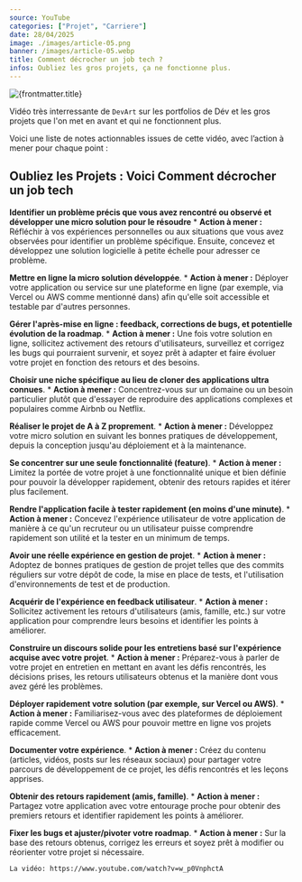 ```yaml
---
source: YouTube
categories: ["Projet", "Carriere"]
date: 28/04/2025
image: ./images/article-05.png
banner: /images/article-05.webp
title: Comment décrocher un job tech ?
infos: Oubliez les gros projets, ça ne fonctionne plus.
---
```

<img src={frontmatter.banner} alt={frontmatter.title} width={800} className="rounded-3xl mx-auto" />

Vidéo très interressante de `DevArt` sur les portfolios de Dév et les gros projets que l'on met en avant et qui ne fonctionnent plus.

Voici une liste de notes actionnables issues de cette vidéo, avec l’action à mener pour chaque point :

## Oubliez les Projets : Voici Comment décrocher un job tech

**Identifier un problème précis que vous avez rencontré ou observé et développer une micro solution pour le résoudre**
    *   **Action à mener :** Réfléchir à vos expériences personnelles ou aux situations que vous avez observées pour identifier un problème spécifique. Ensuite, concevez et développez une solution logicielle à petite échelle pour adresser ce problème.

**Mettre en ligne la micro solution développée**.
    *   **Action à mener :** Déployer votre application ou service sur une plateforme en ligne (par exemple, via Vercel ou AWS comme mentionné dans) afin qu'elle soit accessible et testable par d'autres personnes.

**Gérer l'après-mise en ligne : feedback, corrections de bugs, et potentielle évolution de la roadmap**.
    *   **Action à mener :** Une fois votre solution en ligne, sollicitez activement des retours d'utilisateurs, surveillez et corrigez les bugs qui pourraient survenir, et soyez prêt à adapter et faire évoluer votre projet en fonction des retours et des besoins.

**Choisir une niche spécifique au lieu de cloner des applications ultra connues**.
    *   **Action à mener :** Concentrez-vous sur un domaine ou un besoin particulier plutôt que d'essayer de reproduire des applications complexes et populaires comme Airbnb ou Netflix.

**Réaliser le projet de A à Z proprement**.
    *   **Action à mener :** Développez votre micro solution en suivant les bonnes pratiques de développement, depuis la conception jusqu'au déploiement et à la maintenance.

**Se concentrer sur une seule fonctionnalité (feature)**.
    *   **Action à mener :** Limitez la portée de votre projet à une fonctionnalité unique et bien définie pour pouvoir la développer rapidement, obtenir des retours rapides et itérer plus facilement.

**Rendre l'application facile à tester rapidement (en moins d'une minute)**.
    *   **Action à mener :** Concevez l'expérience utilisateur de votre application de manière à ce qu'un recruteur ou un utilisateur puisse comprendre rapidement son utilité et la tester en un minimum de temps.

**Avoir une réelle expérience en gestion de projet**.
    *   **Action à mener :** Adoptez de bonnes pratiques de gestion de projet telles que des commits réguliers sur votre dépôt de code, la mise en place de tests, et l'utilisation d'environnements de test et de production.

**Acquérir de l'expérience en feedback utilisateur**.
    *   **Action à mener :** Sollicitez activement les retours d'utilisateurs (amis, famille, etc.) sur votre application pour comprendre leurs besoins et identifier les points à améliorer.

**Construire un discours solide pour les entretiens basé sur l'expérience acquise avec votre projet**.
    *   **Action à mener :** Préparez-vous à parler de votre projet en entretien en mettant en avant les défis rencontrés, les décisions prises, les retours utilisateurs obtenus et la manière dont vous avez géré les problèmes.

**Déployer rapidement votre solution (par exemple, sur Vercel ou AWS)**.
    *   **Action à mener :** Familiarisez-vous avec des plateformes de déploiement rapide comme Vercel ou AWS pour pouvoir mettre en ligne vos projets efficacement.

**Documenter votre expérience**.
    *   **Action à mener :** Créez du contenu (articles, vidéos, posts sur les réseaux sociaux) pour partager votre parcours de développement de ce projet, les défis rencontrés et les leçons apprises.

**Obtenir des retours rapidement (amis, famille)**.
    *   **Action à mener :** Partagez votre application avec votre entourage proche pour obtenir des premiers retours et identifier rapidement les points à améliorer.

**Fixer les bugs et ajuster/pivoter votre roadmap**.
    *   **Action à mener :** Sur la base des retours obtenus, corrigez les erreurs et soyez prêt à modifier ou réorienter votre projet si nécessaire.



    La vidéo: https://www.youtube.com/watch?v=w_p0VnphctA